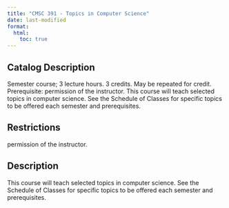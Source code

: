 ```yaml
---
title: "CMSC 391 - Topics in Computer Science"
date: last-modified
format:
  html:
    toc: true
---
```


## Catalog Description

Semester course; 3 lecture hours. 3 credits. May be repeated for credit. Prerequisite: permission of the instructor. This course will teach selected topics in computer science. See the Schedule of Classes for specific topics to be offered each semester and prerequisites.


## Restrictions
 
permission of the instructor.

## Description

This course will teach selected topics in computer science. See the Schedule of Classes for specific topics to be offered each semester and prerequisites.


